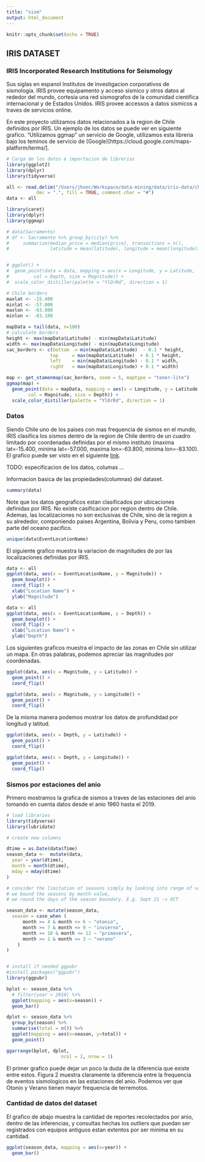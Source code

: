 ```yaml
---
title: "sism"
output: html_document
---
```


```r
knitr::opts_chunk$set(echo = TRUE)
```

## IRIS DATASET

### IRIS Incorporated Research Institutions for Seismology
Sus siglas en espanol Institutos de investigacion corporativos de sismologia. IRIS provee equipamento y acceso sismico y otros datos al rededor del mundo, cortesia una red sismografos de la comunidad cientifica  internacional y de Estados Unidos. IRIS provee accessos a datos sismicos a traves de servicios online. 

En este proyecto utilizamos datos relacionados a la region de Chile definidos por IRIS. Un ejemplo de los datos se puede ver en siguiente grafico.
"Utilizamos ggmap" un servicio de Google, utilizamos esta libreria bajo los teminos de servicio de (Google)[https://cloud.google.com/maps-platform/terms/].
```r
# Carga de los datos e importacion de librerias
library(ggplot2)
library(dplyr)
library(tidyverse)

all <- read.delim("/Users/jhonc/Workspace/data-mining/data/iris-data/chile_data/all.csv", header = TRUE, sep = "|", quote = "\"",
           dec = ".", fill = TRUE, comment.char = "#")
data <- all

library(caret)
library(dplyr)
library(ggmap)

# data(Sacramento)
# df <- Sacramento %>% group_by(city) %>%
#     summarize(median_price = median(price), transactions = n(),
#               latitude = mean(latitude), longitude = mean(longitude))


# ggplot() +
#  geom_point(data = data, mapping = aes(x = Longitude, y = Latitude,
#         col = Depth, size = Magnitude)) +
#  scale_color_distiller(palette = "YlOrRd", direction = 1)

# Chile borders
maxlat <- -15.400
minlat <- -57.000
maxlon <- -63.800
minlon <- -83.100

mapData = tail(data, n=100)
# calculate borders
height <- max(mapData$Latitude) - min(mapData$Latitude)
width <- max(mapData$Longitude) - min(mapData$Longitude)
sac_borders <- c(bottom  = min(mapData$Latitude)  - 0.1 * height, 
                top     = max(mapData$Latitude)  + 0.1 * height,
                left    = min(mapData$Longitude) - 0.1 * width,
                right   = max(mapData$Longitude) + 0.1 * width)

map <- get_stamenmap(sac_borders, zoom = 5, maptype = "toner-lite")
ggmap(map) +
  geom_point(data = mapData, mapping = aes(x = Longitude, y = Latitude,
        col = Magnitude, size = Depth)) +
  scale_color_distiller(palette = "YlOrRd", direction = 1)
```

### Datos
Siendo Chile uno de los paises con mas frequencia de sismos en el mundo, IRIS clasifica los sismos dentro de la region de Chile dentro de un cuadro limitado por coordenadas definidas por el mismo instituto (maxima lat=-15.400, minima lat=-57.000, maxima lon=-63.800, minima lon=-83.100). El grafico puede ser visto en el siguiente [link](http://ds.iris.edu/ieb/index.html?format=text&nodata=404&orderby=time-desc&src=&limit=1000&maxlat=-15.400&minlat=-57.000&maxlon=-63.800&minlon=-83.100&sbl=1&caller=spanlnk&name=Región%20de%20Chile&zm=4&mt=roa).

TODO: especificacion de los datos, columas ...



Informacion basica de las propiedades(columnas) del dataset.

```r
summary(data)
```

Note que los datos geograficos estan clasificados por ubicaciones definidas por IRIS. No existe casificacion por region dentro de Chile. Ademas, las localizaciones no son exclusivas de Chile, sino de la region a su alrededor, componiendo paises Argentina, Bolivia y Peru, como tambien parte del oceano pacifico.

```r
unique(data$EventLocationName)
```

El siguiente grafico muestra la variacion de magnitudes de por las localizaciones definidas por IRIS.

```r
data <- all
ggplot(data, aes(x = EventLocationName, y = Magnitude)) + 
  geom_boxplot() +
  coord_flip() +
  xlab("Location Name") + 
  ylab("Magnitude")
```

```r
data <- all
ggplot(data, aes(x = EventLocationName, y = Depth)) + 
  geom_boxplot() +
  coord_flip() +
  xlab("Location Name") + 
  ylab("Depth")
```

Los siguientes graficos muestra el impacto de las zonas en Chile sin utilizar un mapa. En otras palabras, podemos apreciar las magnitudes por coordenadas.

```r
ggplot(data, aes(x = Magnitude, y = Latitude)) + 
  geom_point() + 
  coord_flip()
```

```r
ggplot(data, aes(x = Magnitude, y = Longitude)) + 
  geom_point() +
  coord_flip()
```

De la misma manera podemos mostrar los datos de profundidad por longitud y latitud.

```r
ggplot(data, aes(x = Depth, y = Latitude)) + 
  geom_point() + 
  coord_flip()
```

```r
ggplot(data, aes(x = Depth, y = Longitude)) + 
  geom_point() +
  coord_flip()
```

### Sismos por estaciones del anio

Primero mostramos la grafica de sismos a traves de las estaciones del anio tomando en cuenta datos desde el anio 1960 hasta el 2019.

```r
# load libraries
library(tidyverse)
library(lubridate)

# create new columns 

dtime = as.Date(data$Time)
season_data <-  mutate(data,
  year = year(dtime),
  month = month(dtime),
  mday = mday(dtime)
)

# consider the limitation of seasons simply by looking into range of values
# we bound the seasons by month value, 
# we round the days of the season boundary. E.g. Sept 21 -> OCT

season_data <- mutate(season_data,
  season = case_when (
      month >= 4 & month <= 6 ~ "otonio",
      month >= 7 & month <= 9 ~ "invierno",
      month >= 10 & month <= 12 ~ "primavera",
      month >= 1 & month <= 3 ~ "verano"
    )
) 


# install if needed ggpubr
#install.packages("ggpubr")
library(ggpubr)

bplot <- season_data %>% 
  # filter(year > 2010) %>% 
  ggplot(mapping = aes(x=season)) + 
  geom_bar()

dplot <- season_data %>% 
  group_by(season) %>% 
  summarise(total = n()) %>% 
  ggplot(mapping = aes(x=season, y=total)) +
  geom_point() 

ggarrange(bplot, dplot,
                    ncol = 2, nrow = 1)

```


El primer grafico puede dejar un poco la duda de la diferencia que existe entre estos. Figura 2 muestra claramente la diferencia entre la frequencia de eventos sismologicos en las estaciones del anio. Podemos ver que Otonio y Verano tienen mayor frequencia de terremotos.

### Cantidad de datos del dataset

El grafico de abajo muestra la cantidad de reportes recolectados por anio, dentro de las inferencias, y consultas hechas los outliers que puedan ser registrados con equipos antiguos estan extentos por ser minima en su cantidad.

```r
ggplot(season_data, mapping = aes(x=year)) +
  geom_bar()
```



